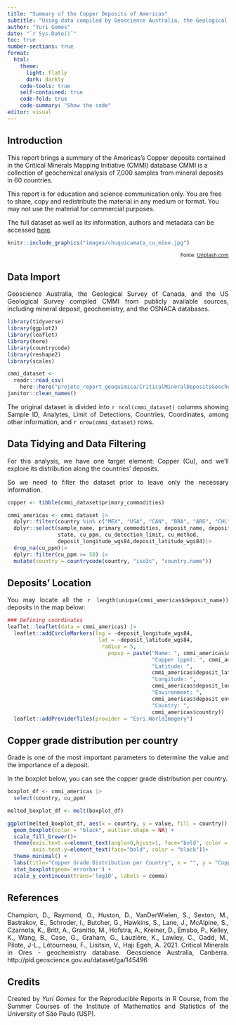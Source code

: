 ```yaml
---
title: "Summary of the Copper Deposits of Americas"
subtitle: "Using data compiled by Geoscience Australia, the Geological Survey of Canada and the United States Geological Survey" 
author: "Yuri Gomes"
date: "`r Sys.Date()`"
toc: true
number-sections: true
format:
  html:
    theme:
      light: flatly
      dark: darkly
    code-tools: true
    self-contained: true
    code-fold: true
    code-summary: "Show the code"
editor: visual
---
```


## Introduction

This report brings a summary of the Americas's Copper deposits contained in the Critical Minerals Mapping Initiative (CMMI) database CMMI is a collection of geochemical analysis of 7,000 samples from mineral deposits in 60 countries.

This report is for education and science communication only. You are free to share, copy and redistribute the material in any medium or format. You may not use the material for commercial purposes.

The full dataset as well as its information, authors and metadata can be accessed [here](https://ecat.ga.gov.au/geonetwork/srv/eng/catalog.search#/metadata/145496).

```r

knitr::include_graphics("images/chuquicamata_cu_mine.jpg")

```

::: {style="text-align: right"}
<small>Fonte: <a href="https://unsplash.com/pt-br/fotografias/sRuz_SXLjCI">Unplash.com</a></small>
:::

<div style="text-align: justify">

## Data Import

Geoscience Australia, the Geological Survey of Canada, and the US Geological Survey compiled CMMI from publicly available sources, including mineral deposit, geochemistry, and the OSNACA databases.

```r
library(tidyverse)
library(ggplot2)
library(leaflet)
library(here)
library(countrycode)
library(reshape2)
library(scales)
```

```r
cmmi_dataset <-
  readr::read_csv(
    here::here("projeto_report_geoquimica/CriticalMineralDepositsGeochemistry.csv")) |> 
janitor::clean_names()

```

The original dataset is divided into `r ncol(cmmi_dataset)` columns showing Sample ID, Analytes, Limit of Detections, Countries, Coordinates, among other information, and `r nrow(cmmi_dataset)` rows.

## Data Tidying and Data Filtering

For this analysis, we have one target element: Copper (Cu), and we'll explore its distribution along the countries' deposits.

So we need to filter the dataset prior to leave only the necessary information.

```r
copper <- tibble(cmmi_dataset$primary_commodities)

cmmi_americas <- cmmi_dataset |>
  dplyr::filter(country %in% c("MEX", "USA", "CAN", "BRA", "ARG", "CHL", "PER", "URY", "ECU", "COL")) |>
  dplyr::select(sample_name, primary_commodities, deposit_name, deposit_environment, country, 
                state, cu_ppm, cu_detection_limit, cu_method, 
                deposit_longitude_wgs84,deposit_latitude_wgs84)|>
  drop_na(cu_ppm)|>
  dplyr::filter(cu_ppm >= 50) |>
  mutate(country = countrycode(country, "iso3c", "country.name"))

```

## Deposits' Location

You may locate all the `r length(unique(cmmi_americas$deposit_name))` deposits in the map below:

```r

### Defining coordinates 
leaflet::leaflet(data = cmmi_americas) |>
  leaflet::addCircleMarkers(lng = ~deposit_longitude_wgs84, 
                             lat = ~deposit_latitude_wgs84,
                              radius = 5,
                                popup = paste("Name: ", cmmi_americas$deposit_name, "<br>",
                                              "Copper (ppm): ", cmmi_americas$cu_ppm, "<br>",
                                              "Latitude: ", 
                                              cmmi_americas$deposit_latitude_wgs84, "<br>",
                                              "Longitude: ", 
                                              cmmi_americas$deposit_longitude_wgs84, "<br>",
                                              "Environment: ", 
                                              cmmi_americas$deposit_environment, "<br>",
                                              "Country: ", 
                                              cmmi_americas$country)) |>
  leaflet::addProviderTiles(provider = "Esri.WorldImagery")

```

## Copper grade distribution per country

Grade is one of the most important parameters to determine the value and the importance of a deposit.

In the boxplot below, you can see the copper grade distribution per country.

```r

boxplot_df <- cmmi_americas |>
  select(country, cu_ppm)

melted_boxplot_df <- melt(boxplot_df) 

ggplot(melted_boxplot_df, aes(x = country, y = value, fill = country)) + 
  geom_boxplot(color = "black", outlier.shape = NA) +
  scale_fill_brewer()+
  theme(axis.text.x=element_text(angle=0,hjust=1, face="bold", color = "black"), 
        axis.text.y=element_text(face="bold", color = "black"))+ 
  theme_minimal() +
  labs(title="Copper Grade Distribution per Country", x = "", y = "Copper (in ppm)")+
  stat_boxplot(geom='errorbar') + 
  scale_y_continuous(trans='log10', labels = comma)
```

## References

Champion, D., Raymond, O., Huston, D., VanDerWielen, S., Sexton, M., Bastrakov, E., Schroder, I., Butcher, G., Hawkins, S., Lane, J., McAlpine, S., Czarnota, K., Britt, A., Granitto, M., Hofstra, A., Kreiner, D., Emsbo, P., Kelley, K., Wang, B., Case, G., Graham, G., Lauzière, K., Lawley, C., Gadd, M., Pilote, J-L., Létourneau, F., Lisitsin, V., Haji Egeh, A. 2021. Critical Minerals in Ores - geochemistry database. Geoscience Australia, Canberra. http://pid.geoscience.gov.au/dataset/ga/145496

## Credits

Created by *Yuri Gomes* for the Reproducible Reports in R Course, from the Summer Courses of the Institute of Mathematics and Statistics of the University of São Paulo (USP). 
